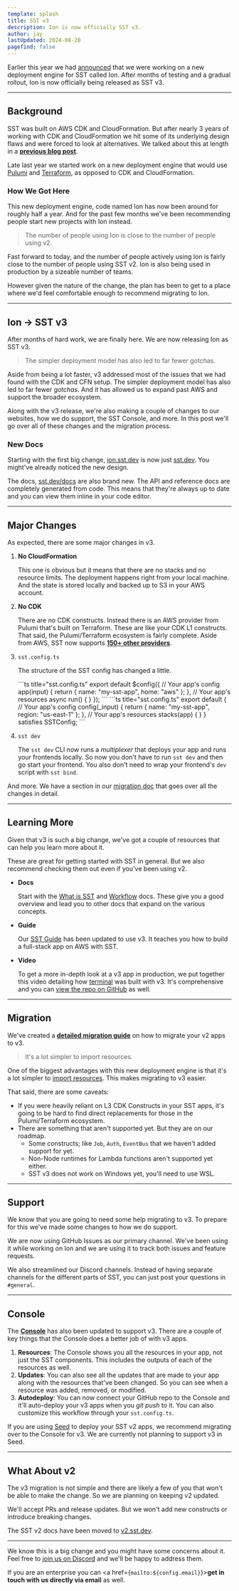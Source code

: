 ```yaml
---
template: splash
title: SST v3
description: Ion is now officially SST v3.
author: jay
lastUpdated: 2024-08-20
pagefind: false
---
```



Earlier this year we had [announced](/blog/moving-away-from-cdk) that we were working on a new deployment engine for SST called Ion. After months of testing and a gradual rollout, Ion is now officially being released as SST v3.

---

## Background

SST was built on AWS CDK and CloudFormation. But after nearly 3 years of working with CDK and CloudFormation we hit some of its underlying design flaws and were forced to look at alternatives. We talked about this at length in a [**previous blog post**](/blog/moving-awa-from-cdk).

Late last year we started work on a new deployment engine that would use [Pulumi](https://www.pulumi.com) and [Terraform](https://www.terraform.io), as opposed to CDK and CloudFormation.

### How We Got Here

This new deployment engine, code named Ion has now been around for roughly half a year. And for the past few months we've been recommending people start new projects with Ion instead.

> The number of people using Ion is close to the number of people using v2.

Fast forward to today, and the number of people actively using Ion is fairly close to the number of people using SST v2. Ion is also being used in production by a sizeable number of teams.

However given the nature of the change, the plan has been to get to a place where we'd feel comfortable enough to recommend migrating to Ion.

---

## Ion → SST v3

After months of hard work, we are finally here. We are now releasing Ion as SST v3.

> The simpler deployment model has also led to far fewer gotchas.

Aside from being a lot faster, v3 addressed most of the issues that we had found with the CDK and CFN setup. The simpler deployment model has also led to far fewer _gotchas_. And it has allowed us to expand past AWS and support the broader ecosystem.

Along with the v3 release, we're also making a couple of changes to our websites, how we do support, the SST Console, and more. In this post we'll go over all of these changes and the migration process.

### New Docs

Starting with the first big change, [ion.sst.dev](https://ion.sst.dev) is now just [sst.dev](https://sst.dev). You might've already noticed the new design.

The docs, [sst.dev/docs](/doc/) are also brand new. The API and reference docs are completely generated from code. This means that they're always up to date and you can view them inline in your code editor.

---

## Major Changes

As expected, there are some major changes in v3.

1. **No CloudFormation**

   This one is obvious but it means that there are no stacks and no resource limits. The deployment happens right from your local machine. And the state is stored locally and backed up to S3 in your AWS account.

2. **No CDK**

   There are no CDK constructs. Instead there is an AWS provider from Pulumi that's built on Terraform. These are like your CDK L1 constructs. That said, the Pulumi/Terraform ecosystem is fairly complete. Aside from AWS, SST now supports [**150+ other providers**](/docs/providers/#directory).

3. `sst.config.ts`

   The structure of the SST config has changed a little.

   <Tabs>
     <TabItem label="v3">
     ```ts title="sst.config.ts"
     export default $config({
       // Your app's config
       app(input) {
         return {
           name: "my-sst-app",
           home: "aws"
         };
       },
       // Your app's resources
       async run() { }
     });
     ```
     </TabItem>
     <TabItem label="v2">
     ```ts title="sst.config.ts"
     export default {
       // Your app's config
       config(_input) {
         return {
           name: "my-sst-app",
           region: "us-east-1"
         };
       },
       // Your app's resources
       stacks(app) { }
     } satisfies SSTConfig;
     ```
     </TabItem>
   </Tabs>

4. `sst dev`

   The `sst dev` CLI now runs a _multiplexer_ that deploys your app and runs your frontends locally. So now you don't have to run `sst dev` and then go start your frontend. You also don't need to wrap your frontend's `dev` script with `sst bind`.

And more. We have a section in our [migration doc](/docs/migrate-from-v2#major-changes) that goes over all the changes in detail.

---

## Learning More

Given that v3 is such a big change, we've got a couple of resources that can help you learn more about it.

These are great for getting started with SST in general. But we also recommend checking them out even if you've been using v2.

- **Docs**
  
  Start with the [What is SST](/docs/) and [Workflow](/docs/workflow/) docs. These give you a good overview and lead you to other docs that expand on the various concepts.

- **Guide**

  Our [SST Guide](https://guide.sst.dev) has been updated to use v3. It teaches you how to build a full-stack app on AWS with SST.

- **Video**

  To get a more in-depth look at a v3 app in production, we put together this video detailing how [terminal](https://www.terminal.shop) was built with v3. It's comprehensive and you can [view the repo on GitHub](https://github.com/terminaldotshop/terminal) as well.

  <YouTube id="POlZS8PcyZw" posterQuality="high" />

---

## Migration

We've created a [**detailed migration guide**](/docs/migrate-from-v2) on how to migrate your v2 apps to v3.

> It's a lot simpler to import resources.

One of the biggest advantages with this new deployment engine is that it's a lot simpler to [import resources](/docs/import-resources). This makes migrating to v3 easier.

That said, there are some caveats:

- If you were heavily reliant on L3 CDK Constructs in your SST apps, it's going to be hard to find direct replacements for those in the Pulumi/Terraform ecosystem.
- There are something that aren't supported yet. But they are on our roadmap.
  - Some constructs; like `Job`, `Auth`, `EventBus` that we haven't added support for yet.
  - Non-Node runtimes for Lambda functions aren't supported yet either.
  - SST v3 does not work on Windows yet, you'll need to use WSL.

---

## Support

We know that you are going to need some help migrating to v3. To prepare for this we've made some changes to how we do support.

We are now using GitHub Issues as our primary channel. We've been using it while working on Ion and we are using it to track both issues and feature requests.

We also streamlined our Discord channels. Instead of having separate channels for the different parts of SST, you can just post your questions in `#general`.

---

## Console

The [**Console**](/docs/console/) has also been updated to support v3. There are a couple of key things that the Console does a better job of with v3 apps.

1. **Resources**:
   The Console shows you all the resources in your app, not just the SST components. This includes the outputs of each of the resources as well.
2. **Updates**:
   You can also see all the updates that are made to your app along with the resources that've been changed. So you can see when a resource was added, removed, or modified.
3. **Autodeploy**:
   You can now connect your GitHub repo to the Console and it'll auto-deploy your v3 apps when you _git push_ to it. You can also customize this workflow through your `sst.config.ts`. 

If you are using [Seed](https://seed.run) to deploy your SST v2 apps, we recommend migrating over to the Console for v3. We are currently not planning to support v3 in Seed.

---

## What About v2

The v3 migration is not simple and there are likely a few of you that won't be able to make the change. So we are planning on keeping v2 updated.

We'll accept PRs and release updates. But we won't add new constructs or introduce breaking changes.

The SST v2 docs have been moved to [v2.sst.dev](https://v2.sst.dev).

---

We know this is a big change and you might have some concerns about it. Feel free to <a href={config.discord}>join us on Discord</a> and we'll be happy to address them.

If you are an enterprise you can <a href={`mailto:${config.email}`}>**get in touch with us directly via email**</a> as well.
